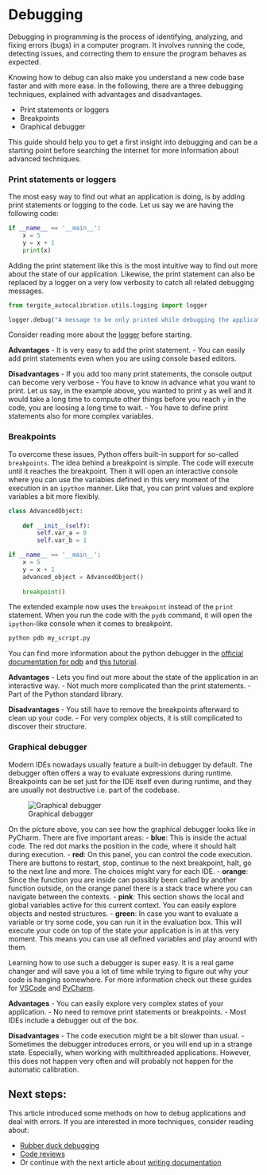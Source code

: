 # Debugging

Debugging in programming is the process of identifying, analyzing, and fixing errors (bugs) in a computer program.
It involves running the code, detecting issues, and correcting them to ensure the program behaves as expected.

Knowing how to debug can also make you understand a new code base faster and with more ease.
In the following, there are a three debugging techniques, explained with advantages and disadvantages.

- Print statements or loggers
- Breakpoints
- Graphical debugger

This guide should help you to get a first insight into debugging and can be a starting point before searching the internet for more information about advanced techniques.

### Print statements or loggers
The most easy way to find out what an application is doing, is by adding print statements or logging to the code.
Let us say we are having the following code:

```python
if __name__ == '__main__':
    x = 5
    y = x + 1
    print(x)
```

Adding the print statement like this is the most intuitive way to find out more about the state of our application.
Likewise, the print statement can also be replaced by a logger on a very low verbosity to catch all related debugging messages.
```python
from tergite_autocalibration.utils.logging import logger

logger.debug("A message to be only printed while debugging the application.")
```
Consider reading more about the [logger](logging.qmd) before starting.

**Advantages**
- It is very easy to add the print statement.
- You can easily add print statements even when you are using console based editors.

**Disadvantages**
- If you add too many print statements, the console output can become very verbose
- You have to know in advance what you want to print. Let us say, in the example above, you wanted to print `y` as well and it would take a long time to compute other things before you reach `y` in the code, you are loosing a long time to wait.
- You have to define print statements also for more complex variables.

### Breakpoints
To overcome these issues, Python offers built-in support for so-called `breakpoints`.
The idea behind a breakpoint is simple.
The code will execute until it reaches the breakpoint.
Then it will open an interactive console where you can use the variables defined in this very moment of the execution in an `ipython` manner.
Like that, you can print values and explore variables a bit more flexibly.

```python
class AdvancedObject:
    
    def __init__(self):
        self.var_a = 0
        self.var_b = 1

if __name__ == '__main__':
    x = 5
    y = x + 1
    advanced_object = AdvancedObject()
    
    breakpoint()
```

The extended example now uses the `breakpoint` instead of the `print` statement.
When you run the code with the `pydb` command, it will open the `ipython`-like console when it comes to breakpoint.

```bash
python pdb my_script.py
```

You can find more information about the python debugger in the [official documentation for pdb](https://docs.python.org/3/library/pdb.html) and [this tutorial](https://realpython.com/python-debugging-pdb/).

**Advantages**
- Lets you find out more about the state of the application in an interactive way.
- Not much more complicated than the print statements.
- Part of the Python standard library.

**Disadvantages**
- You still have to remove the breakpoints afterward to clean up your code.
- For very complex objects, it is still complicated to discover their structure.

### Graphical debugger
Modern IDEs nowadays usually feature a built-in debugger by default.
The debugger often offers a way to evaluate expressions during runtime.
Breakpoints can be set just for the IDE itself even during runtime, and they are usually not destructive i.e. part of the codebase.

![Graphical debugger](../.assets/images/graphical_debugger.png)

On the picture above, you can see how the graphical debugger looks like in PyCharm.
There are five important areas:
- **blue**: This is inside the actual code. The red dot marks the position in the code, where it should halt during execution.
- **red**: On this panel, you can control the code execution. There are buttons to restart, stop, continue to the next breakpoint, halt, go to the next line and more. The choices might vary for each IDE.
- **orange**: Since the function you are inside can possibly been called by another function outside, on the orange panel there is a stack trace where you can navigate between the contexts.
- **pink**: This section shows the local and global variables active for this current context. You can easily explore objects and nested structures.
- **green**: In case you want to evaluate a variable or try some code, you can run it in the evaluation box. This will execute your code on top of the state your application is in at this very moment. This means you can use all defined variables and play around with them.

Learning how to use such a debugger is super easy.
It is a real game changer and will save you a lot of time while trying to figure out why your code is hanging somewhere.
For more information check out these guides for [VSCode](https://code.visualstudio.com/docs/editor/debugging) and [PyCharm](https://www.jetbrains.com/help/pycharm/debugging-your-first-python-application.html).

**Advantages**
- You can easily explore very complex states of your application.
- No need to remove print statements or breakpoints.
- Most IDEs include a debugger out of the box.

**Disadvantages**
- The code execution might be a bit slower than usual.
- Sometimes the debugger introduces errors, or you will end up in a strange state. Especially, when working with multithreaded applications. However, this does not happen very often and will probably not happen for the automatic calibration.

## Next steps:

This article introduced some methods on how to debug applications and deal with errors.
If you are interested in more techniques, consider reading about:

- [Rubber duck debugging](https://rubberduckdebugging.com/)
- [Code reviews](https://about.gitlab.com/topics/version-control/what-is-code-review/)
- Or continue with the next article about [writing documentation](writing_documentation.qmd)